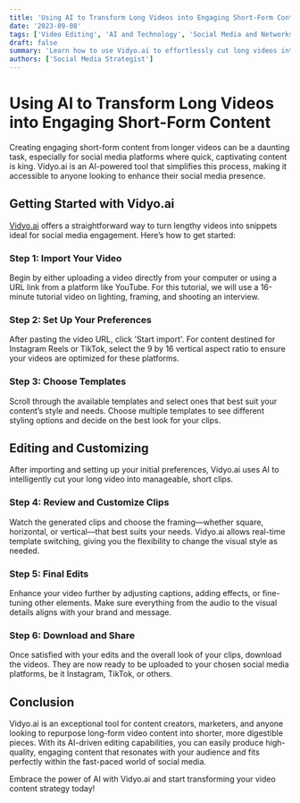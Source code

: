 ```yaml
---
title: 'Using AI to Transform Long Videos into Engaging Short-Form Content'
date: '2023-09-08'
tags: ['Video Editing', 'AI and Technology', 'Social Media and Networks', 'Vidyo.ai']
draft: false
summary: 'Learn how to use Vidyo.ai to effortlessly cut long videos into multiple short-form pieces perfect for platforms like Instagram Reels and TikTok. This guide will walk you through the process step-by-step.'
authors: ['Social Media Strategist']
---
```


# Using AI to Transform Long Videos into Engaging Short-Form Content

Creating engaging short-form content from longer videos can be a daunting task, especially for social media platforms where quick, captivating content is king. Vidyo.ai is an AI-powered tool that simplifies this process, making it accessible to anyone looking to enhance their social media presence.

## Getting Started with Vidyo.ai

[Vidyo.ai](https://vidyo.ai/) offers a straightforward way to turn lengthy videos into snippets ideal for social media engagement. Here’s how to get started:

### Step 1: Import Your Video

Begin by either uploading a video directly from your computer or using a URL link from a platform like YouTube. For this tutorial, we will use a 16-minute tutorial video on lighting, framing, and shooting an interview.

### Step 2: Set Up Your Preferences

After pasting the video URL, click 'Start import'. For content destined for Instagram Reels or TikTok, select the 9 by 16 vertical aspect ratio to ensure your videos are optimized for these platforms.

### Step 3: Choose Templates

Scroll through the available templates and select ones that best suit your content’s style and needs. Choose multiple templates to see different styling options and decide on the best look for your clips.

## Editing and Customizing

After importing and setting up your initial preferences, Vidyo.ai uses AI to intelligently cut your long video into manageable, short clips.

### Step 4: Review and Customize Clips

Watch the generated clips and choose the framing—whether square, horizontal, or vertical—that best suits your needs. Vidyo.ai allows real-time template switching, giving you the flexibility to change the visual style as needed.

### Step 5: Final Edits

Enhance your video further by adjusting captions, adding effects, or fine-tuning other elements. Make sure everything from the audio to the visual details aligns with your brand and message.

### Step 6: Download and Share

Once satisfied with your edits and the overall look of your clips, download the videos. They are now ready to be uploaded to your chosen social media platforms, be it Instagram, TikTok, or others.

## Conclusion

Vidyo.ai is an exceptional tool for content creators, marketers, and anyone looking to repurpose long-form video content into shorter, more digestible pieces. With its AI-driven editing capabilities, you can easily produce high-quality, engaging content that resonates with your audience and fits perfectly within the fast-paced world of social media.

Embrace the power of AI with Vidyo.ai and start transforming your video content strategy today!

